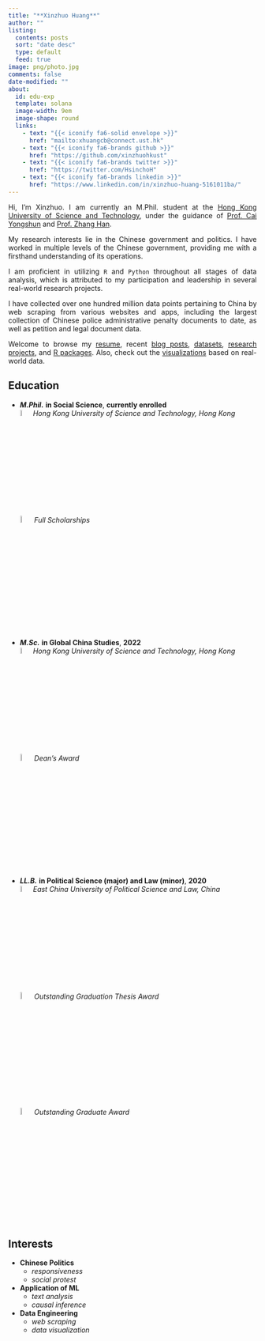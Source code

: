 ```yaml
---
title: "**Xinzhuo Huang**"
author: ""
listing: 
  contents: posts
  sort: "date desc"
  type: default
  feed: true
image: png/photo.jpg
comments: false
date-modified: ""
about:
  id: edu-exp
  template: solana
  image-width: 9em
  image-shape: round
  links:
    - text: "{{< iconify fa6-solid envelope >}}"
      href: "mailto:xhuangcb@connect.ust.hk"
    - text: "{{< iconify fa6-brands github >}}"
      href: "https://github.com/xinzhuohkust"
    - text: "{{< iconify fa6-brands twitter >}}"
      href: "https://twitter.com/HsinchoH"
    - text: "{{< iconify fa6-brands linkedin >}}"
      href: "https://www.linkedin.com/in/xinzhuo-huang-5161011ba/"
---
```


::: {#edu-exp}
:::

<!-- Google tag (gtag.js) -->

```{=html}
<script async src="https://www.googletagmanager.com/gtag/js?id=G-7HHBQV7LX3"></script>
```
```{=html}
<script>
  window.dataLayer = window.dataLayer || [];
  function gtag(){dataLayer.push(arguments);}
  gtag('js', new Date());

  gtag('config', 'G-7HHBQV7LX3');
</script>
```
::: {style="text-align: justify;"}
Hi, I'm Xinzhuo. I am currently an M.Phil. student at the [Hong Kong University of Science and Technology](https://sosc.hkust.edu.hk/node/613), under the guidance of [Prof. Cai Yongshun](https://sosc.hkust.edu.hk/people/yongshun-cai) and [Prof. Zhang Han](https://sosc.hkust.edu.hk/people/han-zhang).

My research interests lie in the Chinese government and politics. I have worked in multiple levels of the Chinese government, providing me with a firsthand understanding of its operations.

I am proficient in utilizing `R` and `Python` throughout all stages of data analysis, which is attributed to my participation and leadership in several real-world research projects.

I have collected over one hundred million data points pertaining to China by web scraping from various websites and apps, including the largest collection of Chinese police administrative penalty documents to date, as well as petition and legal document data.

Welcome to browse my [resume](/cv/), recent [blog posts](/blog/), [datasets](/data/), [research projects](/project), and [R packages](/project). Also, check out the [visualizations](/visualization/) based on real-world data.
:::

::: grid
::: {.g-col-12 .g-col-md-8 style="text-align: left;"}
## Education

-   ***M.Phil.*** **in Social Science**, **currently enrolled**\
    ![](png/university.png){width="5.5%"}*Hong Kong University of Science and Technology, Hong Kong*\
    ![](png/award.png){width="6%"}*Full Scholarships*

-   ***M.Sc.*** **in Global China Studies**, **2022**\
    ![](png/university.png){width="5.5%"}*Hong Kong University of Science and Technology, Hong Kong*\
    ![](png/award.png){width="6%"}*Dean's Award*

-   ***LL.B.*** **in Political Science (major) and Law (minor)**, **2020**\
    ![](png/university.png){width="5.5%"}*East China University of Political Science and Law, China*\
    ![](png/award.png){width="6%"}*Outstanding Graduation Thesis Award*\
    ![](png/award.png){width="6%"}*Outstanding Graduate Award*\
:::

::: {.g-col-12 .g-col-md-4 style="text-align: left;"}
## Interests

-   **Chinese Politics**
    -   *responsiveness*
    -   *social protest*
-   **Application of ML**
    -   *text analysis*
    -   *causal inference*
-   **Data Engineering**
    -   *web scraping*
    -   *data visualization*
:::
:::

```{=html}
<html lang="en">
<head>
    <meta charset="UTF-8">
    <meta name="viewport" content="width=device-width, initial-scale=1.0">
    <style>
        .hidden-non-clickable {
            position: absolute;
            width: 0;
            height: 0;
            overflow: hidden;
            pointer-events: none;
        }
    </style>
</head>
<body>
    <div class="hidden-non-clickable">
        <script type='text/javascript' id='clustrmaps' src='//cdn.clustrmaps.com/map_v2.js?cl=fdfdfd&w=70&t=n&d=xZ5N7O41jb8FCtvQIiC0y_H6QbZgte9z9WlfHIbXC9w&co=fdfdfd&ct=fdfdfd&cmo=fdfdfd&cmn=fdfdfd'></script>
    </div>
</body>
</html>
```
